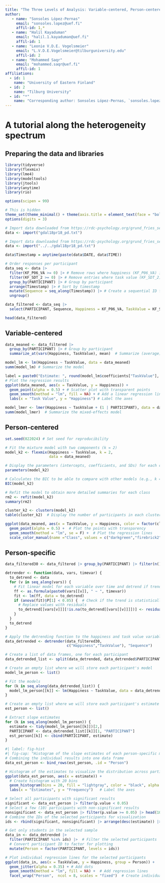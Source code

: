 ```yaml
---
title: "The Three Levels of Analysis: Variable-centered, Person-centered and Person-specific Analysis in Education"
author: 
   - name: "Sonsoles López-Pernas"
     email: "sonsoles.lopez@uef.fi"
     affil-id: 1,*
   - name: "Halil Kayaduman"
     email: "halil.1.kayaduman@uef.fi"
     affil-id: 1
   - name: "Leonie V.D.E. Vogelsmeier"
     email: "L.V.D.E.Vogelsmeier@tilburguniversity.edu"
     affil-id: 2
   - name: "Mohammed Saqr"
     email: "mohammed.saqr@uef.fi"
     affil-id: 1
affiliations:
  - id: 1
    name: "University of Eastern Finland"
  - id: 2
    name: "Tilburg University"
  - id: "*"
    name: "Corresponding author: Sonsoles López-Pernas, `sonsoles.lopez@uef.fi`"
---
```


# A tutorial along the heterogeneity spectrum

## Preparing the data and libraries

```r
library(tidyverse)
library(flexmix)
library(lme4)
library(modeltools)
library(jtools)
library(anytime)
library(rio)

options(scipen = 99)
```

```r
# This is hidden
theme_set(theme_minimal() + theme(axis.title = element_text(face = "bold")))
options(digits = 3)
```

```r
# Import data downloaded from https://rdc-psychology.org/grund_fries_senker_2022
data <- import("gdal18pr18_pd.txt")
```

```r
# Import data downloaded from https://rdc-psychology.org/grund_fries_senker_2022
data <- import("../../gdal18pr18_pd.txt")
```

```r
data$Timestamp = anytime(paste(data$DATE, data$TIME))
```

```r
# Order responses per participant
data_seq <- data |>
  filter(KF_P06_VA >= 0) |> # Remove rows where happiness (KF_P06_VA) is invalid
  filter(KF_SDT_2 >= 0) |> # Remove entries where task value (KF_SDT_2) is invalid
  group_by(PARTICIPANT) |> # Group by participant
  arrange(Timestamp) |> # Sort by timestamp
  mutate(Sequence = seq_along(Timestamp)) |> # Create a sequential ID for responses
  ungroup()
```

```r
data_filtered <- data_seq |>
  select(PARTICIPANT, Sequence, Happiness = KF_P06_VA, TaskValue = KF_SDT_2)
```

```r
head(data_filtered)
```

## Variable-centered {#sec-var-cent}

```r
data_meaned <- data_filtered |> 
  group_by(PARTICIPANT) |> # Group by participant
  summarize_at(vars(Happiness, TaskValue), mean)  # Summarize (average) columns
```

```r
model_lm <- lm(Happiness ~ TaskValue, data = data_meaned)
summ(model_lm) # Summarize the model
```

```r
label = paste0("Estimate: ", round(model_lm$coefficients["TaskValue"], 3))
# Plot the regression results
ggplot(data_meaned, aes(x = TaskValue, y = Happiness)) +
  geom_point(alpha = 0.5) + # Scatter plot with transparent points
  geom_smooth(method = "lm", fill = NA) + # Add a linear regression line
  labs(x = "Task Value", y = "Happiness") # Label the axes
```

```r
model_lmer <- lmer(Happiness ~ TaskValue + (1 | PARTICIPANT), data = data_filtered)
summ(model_lmer)  # Summarize the mixed-effects model
```

## Person-centered

```r
set.seed(022024) # Set seed for reproducibility

# Fit the mixture model with two components (k = 2)
model_k2 <- flexmix(Happiness ~ TaskValue, k = 2,
                	data = data_meaned)

# Display the parameters (intercepts, coefficients, and SDs) for each class
parameters(model_k2)

# Calculates the BIC to be able to compare with other models (e.g., k = 3,4,5...)
BIC(model_k2)
```

```r
# Refit the model to obtain more detailed summaries for each class
rm2 <- refit(model_k2)
summary(rm2)
```

```r
cluster_k2 <- clusters(model_k2)
table(cluster_k2)  # Display the number of participants in each cluster
```

```r
ggplot(data_meaned, aes(x = TaskValue, y = Happiness, color = factor(cluster_k2))) +
  geom_point(alpha = 0.5) +  # Plot the points with transparency
  geom_smooth(method = "lm", se = F) +  # Plot the regression lines
  scale_color_manual(name ="Class", values = c("darkgreen","firebrick2")) # Color scale
```

## Person-specific

```r
data_filtered30 <- data_filtered |> group_by(PARTICIPANT) |> filter(n() >= 30)
```

```r
detrender <- function(data, vars, timevar) {
  to_detrend <- data
  for (v in seq_along(vars)) {
    # Fit linear model for each variable over time and detrend if trend is significant
    ff <- as.formula(paste0(vars[[v]], " ~ ", timevar))
    fit <- lm(ff, data = to_detrend)
    if (anova(fit)$P[1] < 0.05) {  # Check if the trend is statistically significant
      # Replace values with residuals
      to_detrend[[vars[v]]][!is.na(to_detrend[[vars[[v]]]])] <- residuals(fit)  
    }
  }
  to_detrend
}
```

```r
# Apply the detrending function to the happiness and task value variables
data_detrended <- detrender(data_filtered30, 
                            c("Happiness","TaskValue"), "Sequence")
```

```r
# Create a list of data frames, one for each participant
data_detrended_list <- split(data_detrended, data_detrended$PARTICIPANT)
```

```r
# Create an empty list where we will store each participant's model
model_lm_person <- list()

# Fit the models
for (k in seq_along(data_detrended_list)) {
  model_lm_person[[k]] <- lm(Happiness ~ TaskValue, data = data_detrended_list[[k]])
}
```

```r
# Create an empty list where we will store each participant's estimate
est_person <- list()

# Extract slope estimates
for (k in seq_along(model_lm_person)) {
  estimate <- tidy(model_lm_person[[k]])[2,]
  PARTICIPANT <- data_detrended_list[[k]][1, "PARTICIPANT"]
  est_person[[k]] <- cbind(PARTICIPANT, estimate)
}
```

```r
#| label: fig-hist
#| fig-cap: "Histogram of the slope estimates of each person-specific model. The mean slope is 0.09, and the standard deviation is 0.22, suggesting that there is great variability, centered around close to zero (no relationship)"
# Combining the individual results into one data frame
data_est_person <- bind_rows(est_person, .id = "Person")

# Histogram of the estimates to visualize the distribution across participants
ggplot(data_est_person, aes(x = estimate)) + 
  # Create histogram with 20 bins
  geom_histogram(bins = 20, fill = "lightgray", color = "black", alpha = 0.7) +  
  labs(x = "Estimates", y = "Frequency")   # Label the axes
```

```r
# Select all participants with significant results
significant <- data_est_person |> filter(p.value < 0.05) 
# Select a few (10) participants with non-significant results
nonsignificant <- data_est_person |> filter(p.value >= 0.05) |> head(10)
# Combine the IDs of the selected participants for visualization
ids <- rbind(significant, nonsignificant) |> arrange(desc(estimate)) |> pull(PARTICIPANT)
```

```r
# Get only students in the selected sample
data_in <- data_detrended |>
  filter(PARTICIPANT %in% ids) |>  # Filter the selected participants
  # Convert participant ID to factor for plotting
  mutate(Person = factor(PARTICIPANT, levels = ids)) 
```

```r
# Plot individual regression lines for the selected participants
ggplot(data_in, aes(x = TaskValue, y = Happiness, group = Person)) +
  geom_jitter(alpha = 0.35) + # Add dots
  geom_smooth(method = "lm", fill = NA) +  # Add regression lines
  facet_wrap("Person",  ncol = 8, scales = "fixed")  # Create individual plots
```
